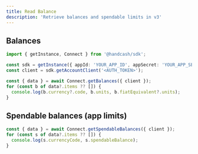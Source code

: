```yaml
---
title: Read Balance
description: 'Retrieve balances and spendable limits in v3'
---
```


## Balances

```typescript
import { getInstance, Connect } from '@handcash/sdk';

const sdk = getInstance({ appId: 'YOUR_APP_ID', appSecret: 'YOUR_APP_SECRET' });
const client = sdk.getAccountClient('<AUTH_TOKEN>');

const { data } = await Connect.getBalances({ client });
for (const b of data?.items ?? []) {
  console.log(b.currency?.code, b.units, b.fiatEquivalent?.units);
}
```

## Spendable balances (app limits)

```typescript
const { data } = await Connect.getSpendableBalances({ client });
for (const s of data?.items ?? []) {
  console.log(s.currencyCode, s.spendableBalance);
}
```


